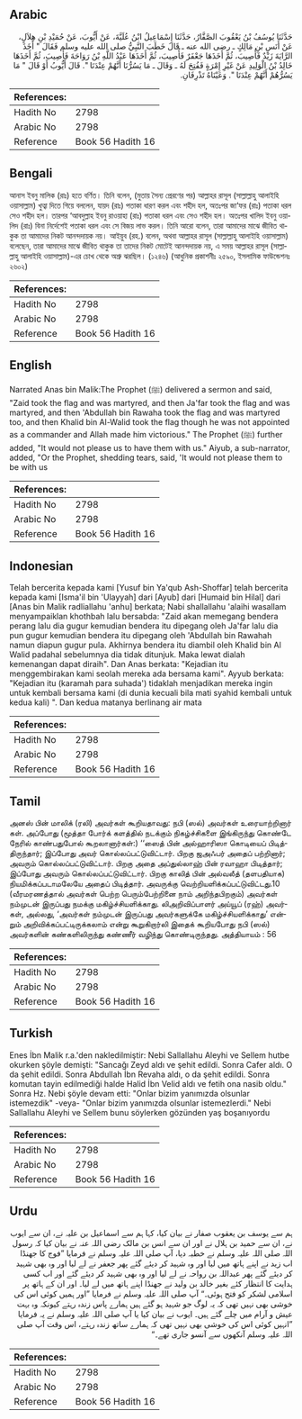 ## Arabic

<div dir="rtl" lang="ar" style={{fontSize:'larger',backgroundColor:'#f8f9fa',padding:20}}>حَدَّثَنَا يُوسُفُ بْنُ يَعْقُوبَ الصَّفَّارُ، حَدَّثَنَا إِسْمَاعِيلُ ابْنُ عُلَيَّةَ، عَنْ أَيُّوبَ، عَنْ حُمَيْدِ بْنِ هِلاَلٍ، عَنْ أَنَسِ بْنِ مَالِكٍ ـ رضى الله عنه ـ قَالَ خَطَبَ النَّبِيُّ صلى الله عليه وسلم فَقَالَ ‏"‏ أَخَذَ الرَّايَةَ زَيْدٌ فَأُصِيبَ، ثُمَّ أَخَذَهَا جَعْفَرٌ فَأُصِيبَ، ثُمَّ أَخَذَهَا عَبْدُ اللَّهِ بْنُ رَوَاحَةَ فَأُصِيبَ، ثُمَّ أَخَذَهَا خَالِدُ بْنُ الْوَلِيدِ عَنْ غَيْرِ إِمْرَةٍ فَفُتِحَ لَهُ ـ وَقَالَ ـ مَا يَسُرُّنَا أَنَّهُمْ عِنْدَنَا ‏"‏‏.‏ قَالَ أَيُّوبُ أَوْ قَالَ ‏"‏ مَا يَسُرُّهُمْ أَنَّهُمْ عِنْدَنَا ‏"‏‏.‏ وَعَيْنَاهُ تَذْرِفَانِ‏.‏</div><div style={{backgroundColor:'#f8f9fa',padding:20, marginBottom: 10}}><table>
        <thead>
          <tr>
            <th>References:</th>
            <th></th>
          </tr>
        </thead>
        <tbody><tr><td>Hadith No</td><td>2798</td></tr><tr><td>Arabic No</td><td>2798</td></tr><tr><td>Reference</td><td>Book 56 Hadith 16</td></tr></tbody></table></div>

## Bengali

<div dir="ltr" lang="bn" style={{fontSize:'larger',backgroundColor:'#f8f9fa',padding:20}}>আনাস ইবনু মালিক (রাঃ) হতে বর্ণিত। তিনি বলেন, (মুতায় সৈন্য প্রেরণের পর) আল্লাহর রাসূল (সাল্লাল্লাহু আলাইহি ওয়াসাল্লাম) খুত্বা দিতে গিয়ে বললেন, যায়দ (রাঃ) পতাকা ধারণ করল এবং শহীদ হল, অতঃপর জা‘ফর (রাঃ) পতাকা ধরল সেও শহীদ হল। তারপর ‘আবদুল্লাহ ইবনু রাওয়াহা (রাঃ) পতাকা ধরল এবং সেও শহীদ হল। অতঃপর খালিদ ইবনু ওয়ালিদ (রাঃ) বিনা নির্দেশেই পতাকা ধরল এবং সে বিজয় লাভ করল। তিনি আরো বলেন, তারা আমাদের মাঝে জীবিত থাকুক তা আমাদের নিকট আনন্দদায়ক নয়। আইয়ুব (রহ.) বলেন, অথবা আল্লাহর রাসূল (সাল্লাল্লাহু আলাইহি ওয়াসাল্লাম) বলেছেন, তারা আমাদের মাঝে জীবিত থাকুক তা তাদের নিকট মোটেই আনন্দদায়ক নয়, এ সময় আল্লাহর রাসূল (সাল্লাল্লাহু আলাইহি ওয়াসাল্লাম)-এর চোখ থেকে অশ্রু ঝরছিল। (১২৪৬) (আধুনিক প্রকাশনীঃ ২৫৯০, ইসলামিক ফাউন্ডেশনঃ ২৬০২)</div><div style={{backgroundColor:'#f8f9fa',padding:20, marginBottom: 10}}><table>
        <thead>
          <tr>
            <th>References:</th>
            <th></th>
          </tr>
        </thead>
        <tbody><tr><td>Hadith No</td><td>2798</td></tr><tr><td>Arabic No</td><td>2798</td></tr><tr><td>Reference</td><td>Book 56 Hadith 16</td></tr></tbody></table></div>

## English

<div dir="ltr" lang="en" style={{fontSize:'larger',backgroundColor:'#f8f9fa',padding:20}}>Narrated Anas bin Malik:The Prophet (ﷺ) delivered a sermon and said, "Zaid took the flag and was martyred, and then Ja'far took the flag and was martyred, and then 'Abdullah bin Rawaha took the flag and was martyred too, and then Khalid bin Al-Walid took the flag though he was not appointed as a commander and Allah made him victorious." The Prophet (ﷺ) further added, "It would not please us to have them with us." Aiyub, a sub-narrator, added, "Or the Prophet, shedding tears, said, 'It would not please them to be with us</div><div style={{backgroundColor:'#f8f9fa',padding:20, marginBottom: 10}}><table>
        <thead>
          <tr>
            <th>References:</th>
            <th></th>
          </tr>
        </thead>
        <tbody><tr><td>Hadith No</td><td>2798</td></tr><tr><td>Arabic No</td><td>2798</td></tr><tr><td>Reference</td><td>Book 56 Hadith 16</td></tr></tbody></table></div>

## Indonesian

<div dir="ltr" lang="id" style={{fontSize:'larger',backgroundColor:'#f8f9fa',padding:20}}>Telah bercerita kepada kami [Yusuf bin Ya'qub Ash-Shoffar] telah bercerita kepada kami [Isma'il bin 'Ulayyah] dari [Ayub] dari [Humaid bin Hilal] dari [Anas bin Malik radliallahu 'anhu] berkata; Nabi shallallahu 'alaihi wasallam menyampaiklan khothbah lalu bersabda: "Zaid akan memegang bendera perang lalu dia gugur kemudian bendera itu dipegang oleh Ja'far lalu dia pun gugur kemudian bendera itu dipegang oleh 'Abdullah bin Rawahah namun diapun gugur pula. Akhirnya bendera itu diambil oleh Khalid bin Al Walid padahal sebelumnya dia tidak ditunjuk. Maka lewat dialah kemenangan dapat diraih". Dan Anas berkata: "Kejadian itu menggembirakan kami seolah mereka ada bersama kami". Ayyub berkata: "Kejadian itu (karamah para suhada') tidaklah menjadikan mereka ingin untuk kembali bersama kami (di dunia kecuali bila mati syahid kembali untuk kedua kali) ". Dan kedua matanya berlinang air mata</div><div style={{backgroundColor:'#f8f9fa',padding:20, marginBottom: 10}}><table>
        <thead>
          <tr>
            <th>References:</th>
            <th></th>
          </tr>
        </thead>
        <tbody><tr><td>Hadith No</td><td>2798</td></tr><tr><td>Arabic No</td><td>2798</td></tr><tr><td>Reference</td><td>Book 56 Hadith 16</td></tr></tbody></table></div>

## Tamil

<div dir="ltr" lang="ta" style={{fontSize:'larger',backgroundColor:'#f8f9fa',padding:20}}>அனஸ் பின் மாலிக் (ரலி) அவர்கள் கூறியதாவது: நபி (ஸல்) அவர்கள் உரையாற்றினார் கள். அப்போது (மூத்தா போர்க் களத்தில் நடக்கும் நிகழ்ச்சிகளை இங்கிருந்து கொண்டே நேரில் காண்பதுபோல் கூறலானார்கள்:) ‘‘ஸைத் பின் அல்ஹாரிஸா கொடியைப் பிடித்திருந்தார்; இப்போது அவர் கொல்லப்பட்டுவிட்டார். பிறகு ஜஅஃபர் அதைப் பற்றினார்; அவரும் கொல்லப்பட்டுவிட்டார். பிறகு அதை அப்துல்லாஹ் பின் ரவாஹா பிடித்தார்; இப்போது அவரும் கொல்லப்பட்டுவிட்டார். பிறகு காலித் பின் அல்வலீத் (தளபதியாக) நியமிக்கப்படாமலேயே அதைப் பிடித்தார். அவருக்கு வெற்றியளிக்கப்பட்டுவிட்டது.10 (வீரமரணத்தால் அவர்கள் பெற்ற பெரும்பேற்றினை நாம் அறிந்தபிறகும்) அவர்கள் நம்முடன் இருப்பது நமக்கு மகிழ்ச்சியளிக்காது. லிஅறிவிப்பாளர் அய்யூப் (ரஹ்) அவர்கள், அல்லது, ‘அவர்கள் நம்முடன் இருப்பது அவர்களுக்கே மகிழ்ச்சியளிக்காது’ என்றும் அறிவிக்கப்பட்டிருக்கலாம் என்று கூறுகிறார்லி இதைக் கூறியபோது நபி (ஸல்) அவர்களின் கண்களிலிருந்து கண்ணீர் வழிந்து கொண்டிருந்தது. அத்தியாயம் : 56</div><div style={{backgroundColor:'#f8f9fa',padding:20, marginBottom: 10}}><table>
        <thead>
          <tr>
            <th>References:</th>
            <th></th>
          </tr>
        </thead>
        <tbody><tr><td>Hadith No</td><td>2798</td></tr><tr><td>Arabic No</td><td>2798</td></tr><tr><td>Reference</td><td>Book 56 Hadith 16</td></tr></tbody></table></div>

## Turkish

<div dir="ltr" lang="tr" style={{fontSize:'larger',backgroundColor:'#f8f9fa',padding:20}}>Enes İbn Malik r.a.'den nakledilmiştir: Nebi Sallallahu Aleyhi ve Sellem hutbe okurken şöyle demişti: "Sancağı Zeyd aldı ve şehit edildi. Sonra Cafer aldı. O da şehit edildi. Sonra Abdullah İbn Revaha aldı, o da şehit edildi. Sonra komutan tayin edilmediği halde Halid İbn Velid aldı ve fetih ona nasib oldu." Sonra Hz. Nebi şöyle devam etti: "Onlar bizim yanımızda olsunlar istemezdik" -veya- "Onlar bizim yanımızda olsunlar istemezlerdi." Nebi Sallallahu Aleyhi ve Sellem bunu söylerken gözünden yaş boşanıyordu</div><div style={{backgroundColor:'#f8f9fa',padding:20, marginBottom: 10}}><table>
        <thead>
          <tr>
            <th>References:</th>
            <th></th>
          </tr>
        </thead>
        <tbody><tr><td>Hadith No</td><td>2798</td></tr><tr><td>Arabic No</td><td>2798</td></tr><tr><td>Reference</td><td>Book 56 Hadith 16</td></tr></tbody></table></div>

## Urdu

<div dir="rtl" lang="ur" style={{fontSize:'larger',backgroundColor:'#f8f9fa',padding:20}}>ہم سے یوسف بن یعقوب صفار نے بیان کیا، کہا ہم سے اسماعیل بن علیہ نے، ان سے ایوب نے، ان سے حمید بن ہلال نے اور ان سے انس بن مالک رضی اللہ عنہ نے بیان کیا کہ رسول اللہ صلی اللہ علیہ وسلم نے خطبہ دیا، آپ صلی اللہ علیہ وسلم نے فرمایا ”فوج کا جھنڈا اب زید نے اپنے ہاتھ میں لیا اور وہ شہید کر دیئے گئے پھر جعفر نے لے لیا اور وہ بھی شہید کر دیئے گئے پھر عبداللہ بن رواحہ نے لے لیا اور وہ بھی شہید کر دیئے گئے اور اب کسی ہدایت کا انتظار کئے بغیر خالد بن ولید نے جھنڈا اپنے ہاتھ میں لے لیا۔ اور ان کے ہاتھ پر اسلامی لشکر کو فتح ہوئی۔“ آپ صلی اللہ علیہ وسلم نے فرمایا ”اور ہمیں کوئی اس کی خوشی بھی نہیں تھی کہ یہ لوگ جو شہید ہو گئے ہیں ہمارے پاس زندہ رہتے کیونکہ وہ بہت عیش و آرام میں چلے گئے ہیں۔ ایوب نے بیان کیا یا آپ صلی اللہ علیہ وسلم نے یہ فرمایا ”انہیں کوئی اس کی خوشی بھی نہیں تھی کہ ہمارے ساتھ زندہ رہتے، اس وقت آپ صلی اللہ علیہ وسلم آنکھوں سے آنسو جاری تھے۔“</div><div style={{backgroundColor:'#f8f9fa',padding:20, marginBottom: 10}}><table>
        <thead>
          <tr>
            <th>References:</th>
            <th></th>
          </tr>
        </thead>
        <tbody><tr><td>Hadith No</td><td>2798</td></tr><tr><td>Arabic No</td><td>2798</td></tr><tr><td>Reference</td><td>Book 56 Hadith 16</td></tr></tbody></table></div>